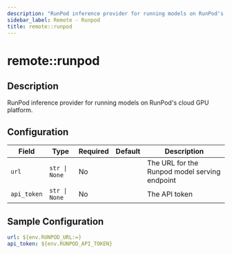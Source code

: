 ```yaml
---
description: "RunPod inference provider for running models on RunPod's cloud GPU platform."
sidebar_label: Remote - Runpod
title: remote::runpod
---
```


# remote::runpod

## Description

RunPod inference provider for running models on RunPod's cloud GPU platform.

## Configuration

| Field | Type | Required | Default | Description |
|-------|------|----------|---------|-------------|
| `url` | `str \| None` | No |  | The URL for the Runpod model serving endpoint |
| `api_token` | `str \| None` | No |  | The API token |

## Sample Configuration

```yaml
url: ${env.RUNPOD_URL:=}
api_token: ${env.RUNPOD_API_TOKEN}
```

